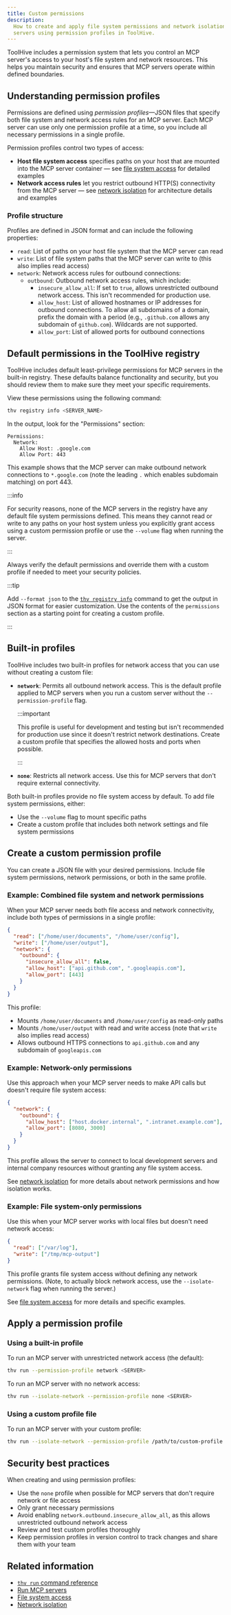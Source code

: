 ```yaml
---
title: Custom permissions
description:
  How to create and apply file system permissions and network isolation for MCP
  servers using permission profiles in ToolHive.
---
```


ToolHive includes a permission system that lets you control an MCP server's
access to your host's file system and network resources. This helps you maintain
security and ensures that MCP servers operate within defined boundaries.

## Understanding permission profiles

Permissions are defined using _permission profiles_—JSON files that specify both
file system and network access rules for an MCP server. Each MCP server can use
only one permission profile at a time, so you include all necessary permissions
in a single profile.

Permission profiles control two types of access:

- **Host file system access** specifies paths on your host that are mounted into
  the MCP server container — see [file system access](./filesystem-access.md)
  for detailed examples
- **Network access rules** let you restrict outbound HTTP(S) connectivity from
  the MCP server — see [network isolation](./network-isolation.mdx) for
  architecture details and examples

### Profile structure

Profiles are defined in JSON format and can include the following properties:

- `read`: List of paths on your host file system that the MCP server can read
- `write`: List of file system paths that the MCP server can write to (this also
  implies read access)
- `network`: Network access rules for outbound connections:
  - `outbound`: Outbound network access rules, which include:
    - `insecure_allow_all`: If set to `true`, allows unrestricted outbound
      network access. This isn't recommended for production use.
    - `allow_host`: List of allowed hostnames or IP addresses for outbound
      connections. To allow all subdomains of a domain, prefix the domain with a
      period (e.g., `.github.com` allows any subdomain of `github.com`).
      Wildcards are not supported.
    - `allow_port`: List of allowed ports for outbound connections

## Default permissions in the ToolHive registry

ToolHive includes default least-privilege permissions for MCP servers in the
built-in registry. These defaults balance functionality and security, but you
should review them to make sure they meet your specific requirements.

View these permissions using the following command:

```bash
thv registry info <SERVER_NAME>
```

In the output, look for the "Permissions" section:

```test
Permissions:
  Network:
    Allow Host: .google.com
    Allow Port: 443
```

This example shows that the MCP server can make outbound network connections to
`*.google.com` (note the leading `.` which enables subdomain matching) on
port 443.

:::info

For security reasons, none of the MCP servers in the registry have any default
file system permissions defined. This means they cannot read or write to any
paths on your host system unless you explicitly grant access using a custom
permission profile or use the `--volume` flag when running the server.

:::

Always verify the default permissions and override them with a custom profile if
needed to meet your security policies.

:::tip

Add `--format json` to the
[`thv registry info`](../reference/cli/thv_registry_info.md) command to get the
output in JSON format for easier customization. Use the contents of the
`permissions` section as a starting point for creating a custom profile.

:::

## Built-in profiles

ToolHive includes two built-in profiles for network access that you can use
without creating a custom file:

- **`network`**: Permits all outbound network access. This is the default
  profile applied to MCP servers when you run a custom server without the
  `--permission-profile` flag.

  :::important

  This profile is useful for development and testing but isn't recommended for
  production use since it doesn't restrict network destinations. Create a custom
  profile that specifies the allowed hosts and ports when possible.

  :::

- **`none`**: Restricts all network access. Use this for MCP servers that don't
  require external connectivity.

Both built-in profiles provide no file system access by default. To add file
system permissions, either:

- Use the `--volume` flag to mount specific paths
- Create a custom profile that includes both network settings and file system
  permissions

## Create a custom permission profile

You can create a JSON file with your desired permissions. Include file system
permissions, network permissions, or both in the same profile.

### Example: Combined file system and network permissions

When your MCP server needs both file access and network connectivity, include
both types of permissions in a single profile:

```json title="~/my-server-profile.json"
{
  "read": ["/home/user/documents", "/home/user/config"],
  "write": ["/home/user/output"],
  "network": {
    "outbound": {
      "insecure_allow_all": false,
      "allow_host": ["api.github.com", ".googleapis.com"],
      "allow_port": [443]
    }
  }
}
```

This profile:

- Mounts `/home/user/documents` and `/home/user/config` as read-only paths
- Mounts `/home/user/output` with read and write access (note that `write` also
  implies read access)
- Allows outbound HTTPS connections to `api.github.com` and any subdomain of
  `googleapis.com`

### Example: Network-only permissions

Use this approach when your MCP server needs to make API calls but doesn't
require file system access:

```json title="~/network-only-profile.json"
{
  "network": {
    "outbound": {
      "allow_host": ["host.docker.internal", ".intranet.example.com"],
      "allow_port": [8080, 3000]
    }
  }
}
```

This profile allows the server to connect to local development servers and
internal company resources without granting any file system access.

See [network isolation](./network-isolation.mdx) for more details about network
permissions and how isolation works.

### Example: File system-only permissions

Use this when your MCP server works with local files but doesn't need network
access:

```json title="~/filesystem-only-profile.json"
{
  "read": ["/var/log"],
  "write": ["/tmp/mcp-output"]
}
```

This profile grants file system access without defining any network permissions.
(Note, to actually block network access, use the `--isolate-network` flag when
running the server.)

See [file system access](./filesystem-access.md) for more details and specific
examples.

## Apply a permission profile

### Using a built-in profile

To run an MCP server with unrestricted network access (the default):

```bash
thv run --permission-profile network <SERVER>
```

To run an MCP server with no network access:

```bash
thv run --isolate-network --permission-profile none <SERVER>
```

### Using a custom profile file

To run an MCP server with your custom profile:

```bash
thv run --isolate-network --permission-profile /path/to/custom-profile.json <SERVER>
```

## Security best practices

When creating and using permission profiles:

- Use the `none` profile when possible for MCP servers that don't require
  network or file access
- Only grant necessary permissions
- Avoid enabling `network.outbound.insecure_allow_all`, as this allows
  unrestricted outbound network access
- Review and test custom profiles thoroughly
- Keep permission profiles in version control to track changes and share them
  with your team

## Related information

- [`thv run` command reference](../reference/cli/thv_run.md)
- [Run MCP servers](./run-mcp-servers.mdx)
- [File system access](./filesystem-access.md)
- [Network isolation](./network-isolation.mdx)
